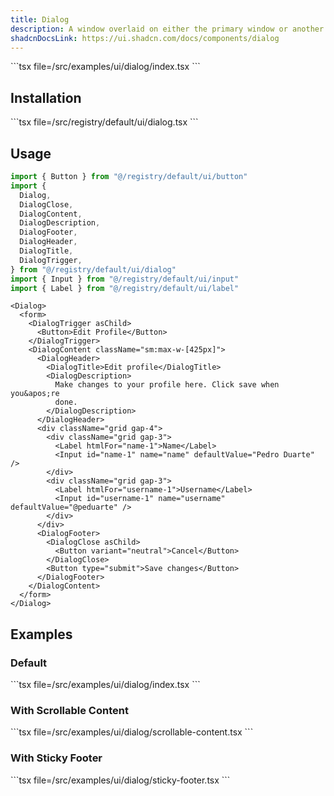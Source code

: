 ```yaml
---
title: Dialog
description: A window overlaid on either the primary window or another dialog window.
shadcnDocsLink: https://ui.shadcn.com/docs/components/dialog
---
```


<ComponentPreview component="dialog">
  ```tsx file=<rootDir>/src/examples/ui/dialog/index.tsx
  ```
</ComponentPreview>

## Installation

<Installation component="dialog">
  ```tsx file=<rootDir>/src/registry/default/ui/dialog.tsx
  ```
</Installation>

## Usage

```ts
import { Button } from "@/registry/default/ui/button"
import {
  Dialog,
  DialogClose,
  DialogContent,
  DialogDescription,
  DialogFooter,
  DialogHeader,
  DialogTitle,
  DialogTrigger,
} from "@/registry/default/ui/dialog"
import { Input } from "@/registry/default/ui/input"
import { Label } from "@/registry/default/ui/label"
```

```tsx
<Dialog>
  <form>
    <DialogTrigger asChild>
      <Button>Edit Profile</Button>
    </DialogTrigger>
    <DialogContent className="sm:max-w-[425px]">
      <DialogHeader>
        <DialogTitle>Edit profile</DialogTitle>
        <DialogDescription>
          Make changes to your profile here. Click save when you&apos;re
          done.
        </DialogDescription>
      </DialogHeader>
      <div className="grid gap-4">
        <div className="grid gap-3">
          <Label htmlFor="name-1">Name</Label>
          <Input id="name-1" name="name" defaultValue="Pedro Duarte" />
        </div>
        <div className="grid gap-3">
          <Label htmlFor="username-1">Username</Label>
          <Input id="username-1" name="username" defaultValue="@peduarte" />
        </div>
      </div>
      <DialogFooter>
        <DialogClose asChild>
          <Button variant="neutral">Cancel</Button>
        </DialogClose>
        <Button type="submit">Save changes</Button>
      </DialogFooter>
    </DialogContent>
  </form>
</Dialog>
```

## Examples

### Default

<ComponentPreview component="dialog" example="default">
  ```tsx file=<rootDir>/src/examples/ui/dialog/index.tsx
  ```
</ComponentPreview>

### With Scrollable Content

<ComponentPreview component="dialog" example="scrollable-content">
  ```tsx file=<rootDir>/src/examples/ui/dialog/scrollable-content.tsx
  ```
</ComponentPreview>

### With Sticky Footer

<ComponentPreview component="dialog" example="sticky-footer">
  ```tsx file=<rootDir>/src/examples/ui/dialog/sticky-footer.tsx
  ```
</ComponentPreview>